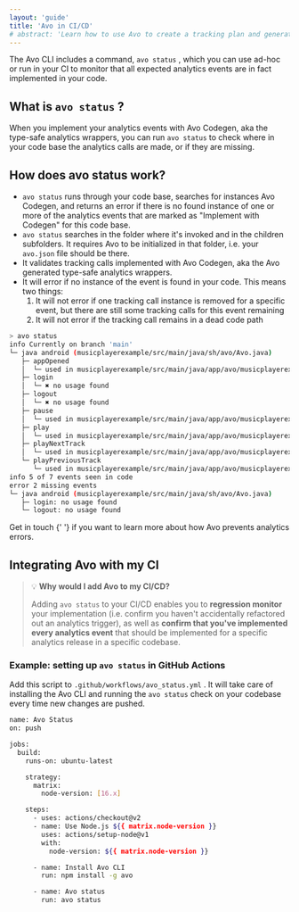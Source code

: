 ```yaml
---
layout: 'guide'
title: 'Avo in CI/CD'
# abstract: 'Learn how to use Avo to create a tracking plan and generate high quality, actionable data.'
---
```



The Avo CLI includes a command, `avo status` , which you can use ad-hoc or run in your CI to monitor that all expected analytics events are in fact implemented in your code.

## What is `avo status` ?

When you implement your analytics events with <Link passHref href="/implementation/avo-codegen-overview"><a>Avo Codegen</a></Link>, aka the type-safe analytics wrappers, you can run `avo status` to check where in your code base the analytics calls are made, or if they are missing.

## How does avo status work?

- `avo status` runs through your code base, searches for instances Avo Codegen, and returns an error if there is no found instance of one or more of the analytics events that are marked as "Implement with Codegen" for this code base.
- `avo status` searches in the folder where it's invoked and in the children subfolders. It requires Avo to be initialized in that folder, i.e. your `avo.json` file should be there.
- It validates tracking calls implemented with <Link passHref href="/implementation/avo-codegen-overview"><a>Avo Codegen</a></Link>, aka the Avo generated type-safe analytics wrappers.
- It will error if no instance of the event is found in your code. This means two things:
  1. It will not error if one tracking call instance is removed for a specific event, but there are still some tracking calls for this event remaining
  2. It will not error if the tracking call remains in a dead code path

```sh
> avo status
info Currently on branch 'main'
└─ java android (musicplayerexample/src/main/java/sh/avo/Avo.java)
   ├─ appOpened
   │  └─ used in musicplayerexample/src/main/java/app/avo/musicplayerexample/MusicPlayerExampleApplication.kt: 1 time
   ├─ login
   │  └─ ✖ no usage found
   ├─ logout
   │  └─ ✖ no usage found
   ├─ pause
   │  └─ used in musicplayerexample/src/main/java/app/avo/musicplayerexample/ExampleMusicPlayerActivity.kt: 1 time
   ├─ play
   │  └─ used in musicplayerexample/src/main/java/app/avo/musicplayerexample/ExampleMusicPlayerActivity.kt: 3 times
   ├─ playNextTrack
   │  └─ used in musicplayerexample/src/main/java/app/avo/musicplayerexample/ExampleMusicPlayerActivity.kt: 1 time
   └─ playPreviousTrack
      └─ used in musicplayerexample/src/main/java/app/avo/musicplayerexample/ExampleMusicPlayerActivity.kt: 1 time
info 5 of 7 events seen in code
error 2 missing events
└─ java android (musicplayerexample/src/main/java/sh/avo/Avo.java)
   ├─ login: no usage found
   └─ logout: no usage found
```

<p>
  <Link passHref href="/help/troubleshooting">
    <a>Get in touch</a>
  </Link>{' '}
  if you want to learn more about how Avo prevents analytics errors.
</p>

## Integrating Avo with my CI

> 💡 **Why would I add Avo to my CI/CD?**
>
> Adding `avo status` to your CI/CD enables you to **regression monitor** your implementation (i.e. confirm you haven't accidentally refactored out an analytics trigger), as well as **confirm that you've implemented every analytics event** that should be implemented for a specific analytics release in a specific codebase.

### Example: setting up `avo status` in GitHub Actions

Add this script to `.github/workflows/avo_status.yml` .
It will take care of installing the Avo CLI and running the `avo status` check on your codebase every time new changes are pushed.

```sh
name: Avo Status
on: push

jobs:
  build:
    runs-on: ubuntu-latest

    strategy:
      matrix:
        node-version: [16.x]

    steps:
      - uses: actions/checkout@v2
      - name: Use Node.js ${{ matrix.node-version }}
        uses: actions/setup-node@v1
        with:
          node-version: ${{ matrix.node-version }}

      - name: Install Avo CLI
        run: npm install -g avo

      - name: Avo status
        run: avo status
```
